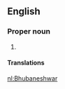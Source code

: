 ==English==
{{wikipedia|Bhubaneshwar}}
===Proper noun===
{{en-proper noun}}

# {{alternative form of|Bhubaneswar}}

====Translations====
{{trans-see|Bhubaneswar}}

[[nl:Bhubaneshwar]]